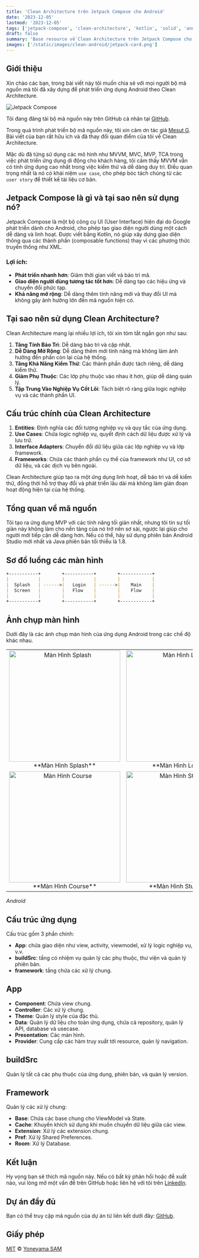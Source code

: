 ```yaml
---
title: 'Clean Architecture trên Jetpack Compose cho Android'
date: '2023-12-05'
lastmod: '2023-12-05'
tags: ['jetpack-compose', 'clean-architecture', 'kotlin', 'solid', 'android']
draft: false
summary: 'Base resource về Clean Architecture trên Jetpack Compose cho Android'
images: ['/static/images/clean-android/jetpack-card.png']
---
```


## Giới thiệu

Xin chào các bạn, trong bài viết này tôi muốn chia sẻ với mọi người bộ mã nguồn mà tôi đã xây dựng để phát triển ứng dụng Android theo Clean Architecture.
<TOCInline toc={props.toc} exclude="Giới thiệu" />

![Jetpack Compose](/static/images/clean-android/jetpack-card.png)

Tôi đang đăng tải bộ mã nguồn này trên GitHub cá nhân tại [GitHub](https://github.com/samyoney).

Trong quá trình phát triển bộ mã nguồn này, tôi xin cảm ơn tác giả [Mesut G](https://developersancho.medium.com/). Bài viết của bạn rất hữu ích và đã thay đổi quan điểm của tôi về Clean Architecture.

Mặc dù đã từng sử dụng các mô hình như MVVM, MVC, MVP, TCA trong việc phát triển ứng dụng di động cho khách hàng, tôi cảm thấy MVVM vẫn có tính ứng dụng cao nhất trong việc kiểm thử và dễ dàng duy trì. Điều quan trọng nhất là nó có khái niệm `use case`, cho phép bóc tách chúng từ các `user story` để thiết kế tài liệu cơ bản.

## Jetpack Compose là gì và tại sao nên sử dụng nó?

Jetpack Compose là một bộ công cụ UI (User Interface) hiện đại do Google phát triển dành cho Android, cho phép tạo giao diện người dùng một cách dễ dàng và linh hoạt. Được viết bằng Kotlin, nó giúp xây dựng giao diện thông qua các thành phần (composable functions) thay vì các phương thức truyền thống như XML.

### Lợi ích:

- **Phát triển nhanh hơn**: Giảm thời gian viết và bảo trì mã.
- **Giao diện người dùng tương tác tốt hơn**: Dễ dàng tạo các hiệu ứng và chuyển đổi phức tạp.
- **Khả năng mở rộng**: Dễ dàng thêm tính năng mới và thay đổi UI mà không gây ảnh hưởng lớn đến mã nguồn hiện có.

## Tại sao nên sử dụng Clean Architecture?

Clean Architecture mang lại nhiều lợi ích, tôi xin tóm tắt ngắn gọn như sau:

1. **Tăng Tính Bảo Trì**: Dễ dàng bảo trì và cập nhật.
2. **Dễ Dàng Mở Rộng**: Dễ dàng thêm mới tính năng mà không làm ảnh hưởng đến phần còn lại của hệ thống.
3. **Tăng Khả Năng Kiểm Thử**: Các thành phần được tách riêng, dễ dàng kiểm thử.
4. **Giảm Phụ Thuộc**: Các lớp phụ thuộc vào nhau ít hơn, giúp dễ dàng quản lý.
5. **Tập Trung Vào Nghiệp Vụ Cốt Lõi**: Tách biệt rõ ràng giữa logic nghiệp vụ và các thành phần UI.

## Cấu trúc chính của Clean Architecture

1. **Entities**: Định nghĩa các đối tượng nghiệp vụ và quy tắc của ứng dụng.
2. **Use Cases**: Chứa logic nghiệp vụ, quyết định cách dữ liệu được xử lý và lưu trữ.
3. **Interface Adapters**: Chuyển đổi dữ liệu giữa các lớp nghiệp vụ và lớp framework.
4. **Frameworks**: Chứa các thành phần cụ thể của framework như UI, cơ sở dữ liệu, và các dịch vụ bên ngoài.

Clean Architecture giúp tạo ra một ứng dụng linh hoạt, dễ bảo trì và dễ kiểm thử, đồng thời hỗ trợ thay đổi và phát triển lâu dài mà không làm gián đoạn hoạt động hiện tại của hệ thống.

## Tổng quan về mã nguồn

Tôi tạo ra ứng dụng MVP với các tính năng tối giản nhất, nhưng tôi tin sự tối giản này không làm cho nền tảng của nó trở nên sơ sài, ngược lại giúp cho người mới tiếp cận dễ dàng hơn. Nếu có thể, hãy sử dụng phiên bản Android Studio mới nhất và Java phiên bản tối thiểu là 1.8.

## Sơ đồ luồng các màn hình

```md
+-----------+        +-----------+        +------------+
|           |        |           |        |            |
|  Splash   | ------>|   Login   | ------>|    Main    |
|  Screen   |        |   Flow    |        |    Flow    |
|           |        |           |        |            |
+-----------+        +-----------+        +------------+
```

## Ảnh chụp màn hình

Dưới đây là các ảnh chụp màn hình của ứng dụng Android trong các chế độ khác nhau.
<table>
  <tr>
    <td align="center">
      <img src="/static/images/clean-android/splash-android.png" alt="Màn Hình Splash" width="300"/>
      **Màn Hình Splash**
    </td>
    <td align="center">
      <img src="/static/images/clean-android/login-android.png" alt="Màn Hình Login" width="300"/>
      **Màn Hình Login**
    </td>
  </tr>
  <tr>
    <td align="center">
      <img src="/static/images/clean-android/course-android.png" alt="Màn Hình Course" width="300"/>
      **Màn Hình Course**
    </td>
    <td align="center">
      <img src="/static/images/clean-android/register-android.png" alt="Màn Hình Student" width="300"/>
      **Màn Hình Student**
    </td>
  </tr>
</table>

*Android*

## Cấu trúc ứng dụng

Cấu trúc gồm 3 phần chính:

- **App**: chứa giao diện như view, activity, viewmodel, xử lý logic nghiệp vụ, v.v.
- **buildSrc**: tầng có nhiệm vụ quản lý các phụ thuộc, thư viện và quản lý phiên bản.
- **framework**: tầng chứa các xử lý chung.

## App

- **Component**: Chứa view chung.
- **Controller**: Các xử lý chung.
- **Theme**: Quản lý style của đặc thù.
- **Data**: Quản lý dữ liệu cho toàn ứng dụng, chứa cả repository, quản lý API, database và usecase.
- **Presentation**: Các màn hình.
- **Provider**: Cung cấp các hàm truy xuất tới resource, quản lý navigation.

## buildSrc

Quản lý tất cả các phụ thuộc của ứng dụng, phiên bản, và quản lý version.

## Framework

Quản lý các xử lý chung:
- **Base**: Chứa các base chung cho ViewModel và State.
- **Cache**: Khuyến khích sử dụng khi muốn chuyển dữ liệu giữa các view.
- **Extension**: Xử lý các extension chung.
- **Pref**: Xử lý Shared Preferences.
- **Room**: Xử lý Database.

## Kết luận

Hy vọng bạn sẽ thích mã nguồn này. Nếu có bất kỳ phản hồi hoặc đề xuất nào, vui lòng mở một vấn đề trên GitHub hoặc liên hệ với tôi trên [LinkedIn](https://www.linkedin.com/in/sam-nguyen-204876192/).

## Dự án đầy đủ

Bạn có thể truy cập mã nguồn của dự án từ liên kết dưới đây: [GitHub](https://github.com/samyoney/compose_clean_base).

## Giấy phép

[MIT](https://github.com/samyoney/compose_clean_base/blob/develop/LICENSE) © [Yoneyama SAM](https://www.samyone.git.io)
